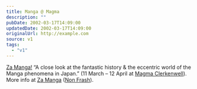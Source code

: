 ```yaml
---
title: Manga @ Magma
description: ""
pubDate: 2002-03-17T14:09:00
updatedDate: 2002-03-17T14:09:00
originalUrl: http://example.com
source: v1
tags:
  - "v1"
---
```


[Za Manga!][1] &#8220;A close look at the fantastic history & the eccentric world of the Manga phenomena in Japan.&#8221; (11 March &#8211; 12 April at [Magma Clerkenwell][2]). More info at [Za Manga][3] ([Non Frash][4]).

[1]: http://www.magmabooks.com/content/service/gallery.html
[2]: http://www.magmabooks.com/content/service/streetmap.html
[3]: http://www.zamanga.com/
[4]: http://www.zamanga.com/index2.html "their link title, not mine"
